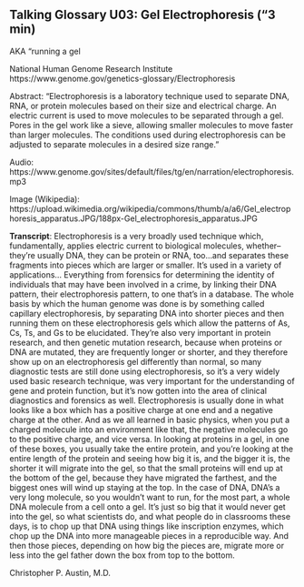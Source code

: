## Talking Glossary U03: Gel Electrophoresis ("3 min)

AKA "running a gel

National Human Genome Research Institute
https://www.genome.gov/genetics-glossary/Electrophoresis

Abstract:  "Electrophoresis is a laboratory technique used to separate DNA, RNA, or protein molecules based on their size and electrical charge. An electric current is used to move molecules to be separated through a gel. Pores in the gel work like a sieve, allowing smaller molecules to move faster than larger molecules. The conditions used during electrophoresis can be adjusted to separate molecules in a desired size range."


Audio: https://www.genome.gov/sites/default/files/tg/en/narration/electrophoresis.mp3

Image (Wikipedia): https://upload.wikimedia.org/wikipedia/commons/thumb/a/a6/Gel_electrophoresis_apparatus.JPG/188px-Gel_electrophoresis_apparatus.JPG

 
**Transcript**: Electrophoresis is a very broadly used technique which, fundamentally, applies electric current to biological molecules, whether--they're usually DNA, they can be protein or RNA, too...and separates these fragments into pieces which are larger or smaller. It's used in a variety of applications... Everything from forensics for determining the identity of individuals that may have been involved in a crime, by linking their DNA pattern, their electrophoresis pattern, to one that's in a database. The whole basis by which the human genome was done is by something called capillary electrophoresis, by separating DNA into shorter pieces and then running them on these electrophoresis gels which allow the patterns of As, Cs, Ts, and Gs to be elucidated. They're also very important in protein research, and then genetic mutation research, because when proteins or DNA are mutated, they are frequently longer or shorter, and they therefore show up on an electrophoresis gel differently than normal, so many diagnostic tests are still done using electrophoresis, so it's a very widely used basic research technique, was very important for the understanding of gene and protein function, but it's now gotten into the area of clinical diagnostics and forensics as well. Electrophoresis is usually done in what looks like a box which has a positive charge at one end and a negative charge at the other. And as we all learned in basic physics, when you put a charged molecule into an environment like that, the negative molecules go to the positive charge, and vice versa. In looking at proteins in a gel, in one of these boxes, you usually take the entire protein, and you're looking at the entire length of the protein and seeing how big it is, and the bigger it is, the shorter it will migrate into the gel, so that the small proteins will end up at the bottom of the gel, because they have migrated the farthest, and the biggest ones will wind up staying at the top. In the case of DNA, DNA's a very long molecule, so you wouldn't want to run, for the most part, a whole DNA molecule from a cell onto a gel. It's just so big that it would never get into the gel, so what scientists do, and what people do in classrooms these days, is to chop up that DNA using things like inscription enzymes, which chop up the DNA into more manageable pieces in a reproducible way. And then those pieces, depending on how big the pieces are, migrate more or less into the gel father down the box from top to the bottom.

Christopher P. Austin, M.D.
